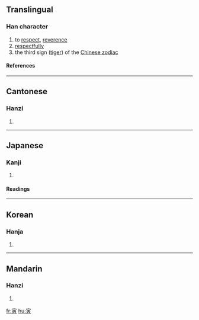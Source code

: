 ==Translingual==
===Han character===
{{Han char|rn=40|rad=宀|as=08|sn=11|four=3080<sub>6</sub>|canj=十一中金 (JMLC)}}
# to [[respect]], [[reverence]]
# [[respectfully]]
# the third sign ([[tiger]]) of the [[Wikipedia:Chinese zodiac|Chinese zodiac]]
====References====
{{Han ref|kx=0288.050|dkj=07204|dj=0570.010|hdz=20936.160|uh=5BC5|ud=23493|bh=B147|bd=45383}}

----
==Cantonese==
===Hanzi===
{{yue-hanzi|jyut=|y=yan4}}
# {{defn|Cantonese}}

----
==Japanese==
===Kanji===
{{ja-kanji|grade=|rs=宀08}}
# {{defn|Japanese}} 
====Readings====
{{ja-readings|on=[[いん]] (in)|kun=[[とら]] (tora)}}

----
==Korean==
===Hanja===
{{ko-hanja|hangeul=[[인]], [[이]]|rv=in, i|mr=in, i}}
# {{defn|Korean}}

----
==Mandarin==
===Hanzi===
{{cmn-hanzi|pin=[[yín]] (yin2)|wg=yin<sup>2</sup>}}
# {{defn|Mandarin}}

[[fr:寅]]
[[hu:寅]]